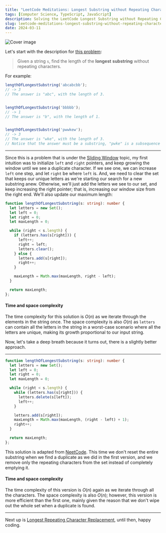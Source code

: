 ```yaml
---
title: "LeetCode Meditations: Longest Substring without Repeating Characters"
tags: [Computer Science, TypeScript, JavaScript]
description: Solving the LeetCode Longest Substring without Repeating Characters problem.
slug: leetcode-meditations-longest-substring-without-repeating-characters
date: 2024-03-11
---
```


![Cover image](https://raw.githubusercontent.com/rivea0/leetcode-meditations-assets/main/src/2024-03-11/15-lm.png)

Let's start with the description for [this problem](https://leetcode.com/problems/longest-substring-without-repeating-characters):

> Given a string `s`, find the length of the **longest** **substring** without repeating characters.

For example:

```ts
lengthOfLongestSubstring('abcabcbb');
// -> 3
// The answer is "abc", with the length of 3.


lengthOfLongestSubstring('bbbbb');
// -> 1
// The answer is "b", with the length of 1.


lengthOfLongestSubstring('pwwkew');
// -> 3
// The answer is "wke", with the length of 3.
// Notice that the answer must be a substring, "pwke" is a subsequence and not a substring.
```

---

Since this is a problem that is under the [Sliding Window](https://rivea0.github.io/blog/leetcode-meditations-chapter-3-sliding-window) topic, my first intuition was to initialize `left` and `right` pointers, and keep growing the window until we see a duplicate character. If we see one, we can increase `left` one step, and let `right` be where `left` is. And, we need to clear the set that keeps our unique letters as we're starting our search for a new substring anew. Otherwise, we'll just add the letters we see to our set, and keep increasing the right pointer; that is, increasing our window size from the right end. We'll also update our maximum length:

```ts
function lengthOfLongestSubstring(s: string): number {
  let letters = new Set();
  let left = 0;
  let right = 0;
  let maxLength = 0;

  while (right < s.length) {
    if (letters.has(s[right])) {
      left++;
      right = left;
      letters.clear();
    } else {
      letters.add(s[right]);
      right++;
    }

    maxLength = Math.max(maxLength, right - left);
  }

  return maxLength;
};
```

#### Time and space complexity

The time complexity for this solution is $O(n)$ as we iterate through the elements in the string once. The space complexity is also $O(n)$ as `letters` can contain all the letters in the string in a worst-case scenario where all the letters are unique, making its growth proportional to our input string.

Now, let's take a deep breath because it turns out, there is a slightly better approach.

---

```ts
function lengthOfLongestSubstring(s: string): number {
  let letters = new Set();
  let left = 0;
  let right = 0;
  let maxLength = 0;

  while (right < s.length) {
    while (letters.has(s[right])) {
      letters.delete(s[left]);
      left++;
    } 

    letters.add(s[right]);
    maxLength = Math.max(maxLength, (right - left) + 1);
    right++;
  }

  return maxLength;
};
```

This solution is adapted from [NeetCode](https://youtu.be/wiGpQwVHdE0). This time we don't reset the entire substring when we find a duplicate as we did in the first version, and we remove only the repeating characters from the set instead of completely emptying it.

#### Time and space complexity

The time complexity of this version is $O(n)$ again as we iterate through all the characters. The space complexity is also $O(n)$; however, this version is more efficient than the first one, mainly given the reason that we don't wipe out the whole set when a duplicate is found.

---

Next up is [Longest Repeating Character Replacement](https://leetcode.com/problems/longest-repeating-character-replacement), until then, happy coding.
